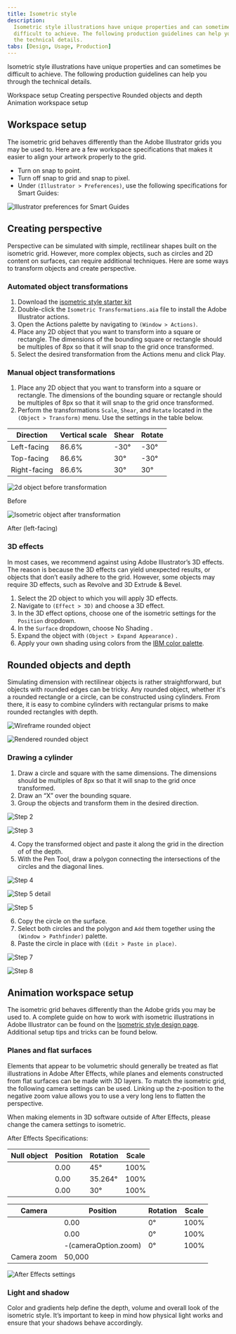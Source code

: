 ```yaml
---
title: Isometric style
description:
  Isometric style illustrations have unique properties and can sometimes be
  difficult to achieve. The following production guidelines can help you through
  the technical details.
tabs: [Design, Usage, Production]
---
```


<PageDescription>

Isometric style illustrations have unique properties and can sometimes be
difficult to achieve. The following production guidelines can help you through
the technical details.

</PageDescription>

<AnchorLinks>
  <AnchorLink>Workspace setup</AnchorLink>
  <AnchorLink>Creating perspective</AnchorLink>
  <AnchorLink>Rounded objects and depth</AnchorLink>
  <AnchorLink>Animation workspace setup</AnchorLink>
</AnchorLinks>

## Workspace setup

The isometric grid behaves differently than the Adobe Illustrator grids you may
be used to. Here are a few workspace specifications that makes it easier to
align your artwork properly to the grid.

- Turn on snap to point.
- Turn off snap to grid and snap to pixel.
- Under `(Illustrator > Preferences)`, use the following specifications for
  Smart Guides:

<Row className="mock-gallery">

<Column colMd={8} colLg={8}>

![Illustrator preferences for Smart Guides](/images/WorkspaceSetup.png)

</Column>

</Row>

## Creating perspective

Perspective can be simulated with simple, rectilinear shapes built on the
isometric grid. However, more complex objects, such as circles and 2D content on
surfaces, can require additional techniques. Here are some ways to transform
objects and create perspective.

### Automated object transformations

1. Download the [isometric style starter kit]()
2. Double-click the `Isometric Transformations.aia` file to install the Adobe
   Illustrator actions.
3. Open the Actions palette by navigating to `(Window > Actions)`.
4. Place any 2D object that you want to transform into a square or rectangle.
   The dimensions of the bounding square or rectangle should be multiples of 8px
   so that it will snap to the grid once transformed.
5. Select the desired transformation from the Actions menu and click Play.

### Manual object transformations

1. Place any 2D object that you want to transform into a square or rectangle.
   The dimensions of the bounding square or rectangle should be multiples of 8px
   so that it will snap to the grid once transformed.
2. Perform the transformations `Scale`, `Shear`, and `Rotate` located in the
   `(Object > Transform)` menu. Use the settings in the table below.

| Direction    | Vertical scale | Shear | Rotate |
| ------------ | -------------- | ----- | ------ |
| Left-facing  | 86.6%          | -30°  | -30°   |
| Top-facing   | 86.6%          | 30°   | -30°   |
| Right-facing | 86.6%          | 30°   | 30°    |

<Row className="mock-gallery">

<Column colMd={4} colLg={4}>

![2d object before transformation](/images/Perspective1.svg)

<Caption>Before</Caption>

</Column>

<Column colMd={4} colLg={4}>

![Isometric object after transformation](/images/Perspective2.svg)

<Caption>After (left-facing)</Caption>

</Column>

</Row>

### 3D effects

In most cases, we recommend against using Adobe Illustrator’s 3D effects. The
reason is because the 3D effects can yield unexpected results, or objects that
don’t easily adhere to the grid. However, some objects may require 3D effects,
such as Revolve and 3D Extrude & Bevel.

1. Select the 2D object to which you will apply 3D effects.
2. Navigate to `(Effect > 3D)` and choose a 3D effect.
3. In the 3D effect options, choose one of the isometric settings for the
   `Position` dropdown.
4. In the `Surface` dropdown, choose No Shading .
5. Expand the object with `(Object > Expand Appearance)` .
6. Apply your own shading using colors from the [IBM color palette](/color).

## Rounded objects and depth

Simulating dimension with rectilinear objects is rather straightforward, but
objects with rounded edges can be tricky. Any rounded object, whether it's a
rounded rectangle or a circle, can be constructed using cylinders. From there,
it is easy to combine cylinders with rectangular prisms to make rounded
rectangles with depth.

<Row className="mock-gallery">

<Column colMd={4} colLg={4}>

![Wireframe rounded object](/images/RoundedObjects1.svg)

</Column>

<Column colMd={4} colLg={4}>

![Rendered rounded object](/images/RoundedObjects2.svg)

</Column>

</Row>

### Drawing a cylinder

1. Draw a circle and square with the same dimensions. The dimensions should be
   multiples of 8px so that it will snap to the grid once transformed.
2. Draw an “X” over the bounding square.
3. Group the objects and transform them in the desired direction.

<Row className="mock-gallery">

<Column colMd={4} colLg={4}>

![Step 2](/images/Step3_1.svg)

</Column>

<Column colMd={4} colLg={4}>

![Step 3](/images/Step3_2.svg)

</Column>

</Row>

4. Copy the transformed object and paste it along the grid in the direction of
   of the depth.
5. With the Pen Tool, draw a polygon connecting the intersections of the circles
   and the diagonal lines.

<Row className="mock-gallery">

<Column colMd={4} colLg={4}>

![Step 4](/images/Step5_1.svg)

</Column>

<Column colMd={4} colLg={4}>

![Step 5 detail](/images/Step5_2.svg)

</Column>

<Column colMd={4} colLg={4}>

![Step 5](/images/Step5_3.svg)

</Column>

</Row>

6. Copy the circle on the surface.
7. Select both circles and the polygon and `Add` them together using the
   `(Window > Pathfinder)` palette.
8. Paste the circle in place with `(Edit > Paste in place)`.

<Row className="mock-gallery">

<Column colMd={4} colLg={4}>

![Step 7](/images/Step8_1.svg)

</Column>

<Column colMd={4} colLg={4}>

![Step 8](/images/Step8_2.svg)

</Column>

</Row>

## Animation workspace setup

The isometric grid behaves differently than the Adobe grids you may be used to.
A complete guide on how to work with isometric illustrations in Adobe
Illustrator can be found on the
[Isometric style design page](/illustration/isometric-style/design/). Additional
setup tips and tricks can be found below.

### Planes and flat surfaces

Elements that appear to be volumetric should generally be treated as flat
illustrations in Adobe After Effects, while planes and elements constructed from
flat surfaces can be made with 3D layers. To match the isometric grid, the
following camera settings can be used. Linking up the z-position to the negative
zoom value allows you to use a very long lens to flatten the perspective.

When making elements in 3D software outside of After Effects, please change the
camera settings to isometric.

After Effects Specifications:

| Null object | Position | Rotation | Scale |
| ----------- | -------- | -------- | ----- |
|             | 0.00     | 45°      | 100%  |
|             | 0.00     | 35.264°  | 100%  |
|             | 0.00     | 30°      | 100%  |

<div className="top-margin-3rem">

| Camera      | Position             | Rotation | Scale |
| ----------- | -------------------- | -------- | ----- |
|             | 0.00                 | 0°       | 100%  |
|             | 0.00                 | 0°       | 100%  |
|             | -(cameraOption.zoom) | 0°       | 100%  |
| Camera zoom | 50,000               |          |       |

</div>

<div className="top-margin-3rem">

![After Effects settings](/images/After_Effects_settings.png)

</div>

### Light and shadow

Color and gradients help define the depth, volume and overall look of the
isometric style. It’s important to keep in mind how physical light works and
ensure that your shadows behave accordingly.

